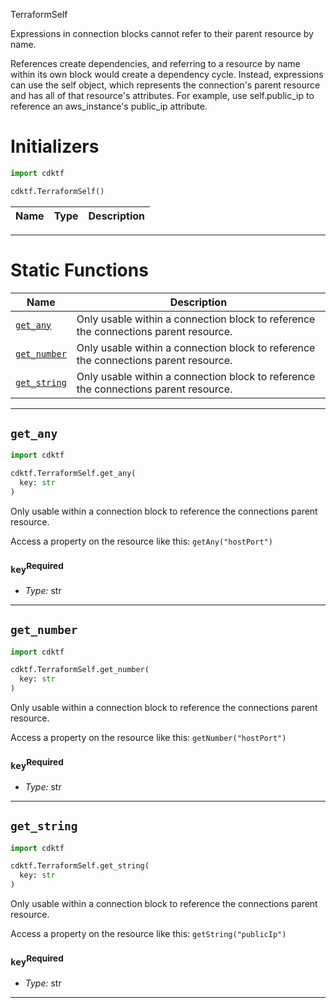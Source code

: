  TerraformSelf <a name="TerraformSelf" id="cdktf.TerraformSelf"></a>

Expressions in connection blocks cannot refer to their parent resource by name.

References create dependencies, and referring to a resource by name within its own block would create a dependency cycle.
Instead, expressions can use the self object, which represents the connection's parent resource and has all of that resource's attributes.
For example, use self.public_ip to reference an aws_instance's public_ip attribute.

# Initializers <a name="Initializers" id="cdktf.TerraformSelf.Initializer"></a>

```python
import cdktf

cdktf.TerraformSelf()
```

| **Name** | **Type** | **Description** |
| --- | --- | --- |

---


# Static Functions <a name="Static Functions" id="Static Functions"></a>

| **Name** | **Description** |
| --- | --- |
| <code><a href="#cdktf.TerraformSelf.getAny">get_any</a></code> | Only usable within a connection block to reference the connections parent resource. |
| <code><a href="#cdktf.TerraformSelf.getNumber">get_number</a></code> | Only usable within a connection block to reference the connections parent resource. |
| <code><a href="#cdktf.TerraformSelf.getString">get_string</a></code> | Only usable within a connection block to reference the connections parent resource. |

---

## `get_any` <a name="get_any" id="cdktf.TerraformSelf.getAny"></a>

```python
import cdktf

cdktf.TerraformSelf.get_any(
  key: str
)
```

Only usable within a connection block to reference the connections parent resource.

Access a property on the resource like this: `getAny("hostPort")`

### `key`<sup>Required</sup> <a name="key" id="cdktf.TerraformSelf.getAny.parameter.key"></a>

- *Type:* str

---

## `get_number` <a name="get_number" id="cdktf.TerraformSelf.getNumber"></a>

```python
import cdktf

cdktf.TerraformSelf.get_number(
  key: str
)
```

Only usable within a connection block to reference the connections parent resource.

Access a property on the resource like this: `getNumber("hostPort")`

### `key`<sup>Required</sup> <a name="key" id="cdktf.TerraformSelf.getNumber.parameter.key"></a>

- *Type:* str

---

## `get_string` <a name="get_string" id="cdktf.TerraformSelf.getString"></a>

```python
import cdktf

cdktf.TerraformSelf.get_string(
  key: str
)
```

Only usable within a connection block to reference the connections parent resource.

Access a property on the resource like this: `getString("publicIp")`

### `key`<sup>Required</sup> <a name="key" id="cdktf.TerraformSelf.getString.parameter.key"></a>

- *Type:* str

---


